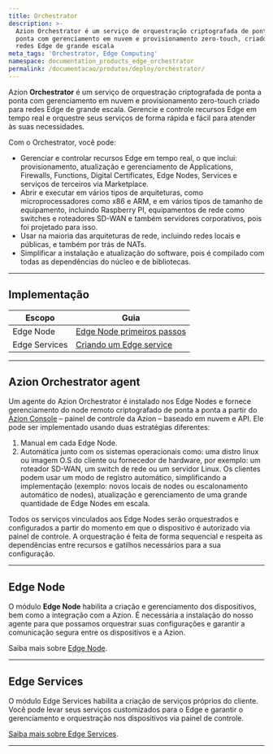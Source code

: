 ```yaml
---
title: Orchestrator
description: >-
  Azion Orchestrator é um serviço de orquestração criptografada de ponta a
  ponta com gerenciamento em nuvem e provisionamento zero-touch, criado para
  redes Edge de grande escala
meta_tags: 'Orchestrator, Edge Computing'
namespace: documentation_products_edge_orchestrator
permalink: /documentacao/produtos/deploy/orchestrator/
---
```


Azion **Orchestrator** é um serviço de orquestração criptografada de ponta a ponta com gerenciamento em nuvem e provisionamento zero-touch criado para redes Edge de grande escala. Gerencie e controle recursos Edge em tempo real e orquestre seus serviços de forma rápida e fácil para atender às suas necessidades.

Com o Orchestrator, você pode:

- Gerenciar e controlar recursos Edge em tempo real, o que inclui: provisionamento, atualização e gerenciamento de Applications, Firewalls, Functions, Digital Certificates, Edge Nodes, Services e serviços de terceiros via Marketplace.
- Abrir e executar em vários tipos de arquiteturas, como microprocessadores como x86 e ARM, e em vários tipos de tamanho de equipamento, incluindo Raspberry PI, equipamentos de rede como switches e roteadores SD-WAN e também servidores corporativos, pois foi projetado para isso.
- Usar na maioria das arquiteturas de rede, incluindo redes locais e públicas, e também por trás de NATs.
- Simplificar a instalação e atualização do software, pois é compilado com todas as dependências do núcleo e de bibliotecas.

---

## Implementação

| Escopo | Guia |
| - | - | 
| Edge Node | [Edge Node primeiros passos](/pt-br/documentacao/produtos/guias/orchestrator/edge-node-primeiros-passos/) |
| Edge Services | [Criando um Edge service](/pt-br/documentacao/produtos/guias/orchestrator/criando-edge-service/) |

---

## Azion Orchestrator agent

Um agente do Azion Orchestrator é instalado nos Edge Nodes e fornece gerenciamento do node remoto criptografado de ponta a ponta a partir do [Azion Console](https://console.azion.com) – painel de controle da Azion – baseado em nuvem e API. Ele pode ser implementado usando duas estratégias diferentes:

1. Manual em cada Edge Node.
2. Automática junto com os sistemas operacionais como: uma distro linux ou imagem O.S do cliente ou fornecedor de hardware, por exemplo: um roteador SD-WAN, um switch de rede ou um servidor Linux. Os clientes podem usar um modo de registro automático, simplificando a implementação (exemplo: novos locais de nodes ou escalonamento automático de nodes), atualização e gerenciamento de uma grande quantidade de Edge Nodes em escala.

Todos os serviços vinculados aos Edge Nodes serão orquestrados e configurados a partir do momento em que o dispositivo é autorizado via painel de controle. A orquestração é feita de forma sequencial e respeita as dependências entre recursos e gatilhos necessários para a sua configuração.

---


## Edge Node

O módulo **Edge Node** habilita a criação e gerenciamento dos dispositivos, bem como a integração com a Azion. É necessária a instalação do nosso agente para que possamos orquestrar suas configurações e garantir a comunicação segura entre os dispositivos e a Azion.

Saiba mais sobre [Edge Node](/pt-br/documentacao/produtos/deploy/edge-orchestrator/edge-node/).

---

## Edge Services

O módulo Edge Services habilita a criação de serviços próprios do cliente. Você pode levar seus serviços customizados para o Edge e garantir o gerenciamento e orquestração nos dispositivos via painel de controle.

[Saiba mais sobre Edge Services](/pt-br/documentacao/produtos/deploy/edge-orchestrator/edge-services/).





---

